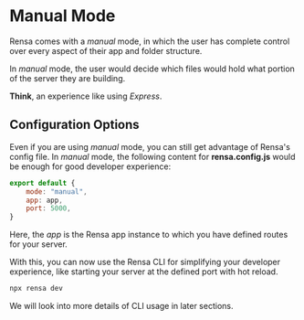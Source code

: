 # Manual Mode
Rensa comes with a *manual* mode, in which the user has complete control over every aspect of their app and folder structure.

In *manual* mode, the user would decide which files would hold what portion of the server they are building.

**Think**, an experience like using *Express*.

## Configuration Options
Even if you are using *manual* mode, you can still get advantage of Rensa's config file. In *manual* mode, the following content for **rensa.config.js** would be enough for good developer experience:
```js
export default {
    mode: "manual",
    app: app,
    port: 5000,
}
```

Here, the *app* is the Rensa app instance to which you have defined routes for your server.

With this, you can now use the Rensa CLI for simplifying your developer experience, like starting your server at the defined port with hot reload.

```sh
npx rensa dev
```

We will look into more details of CLI usage in later sections.
